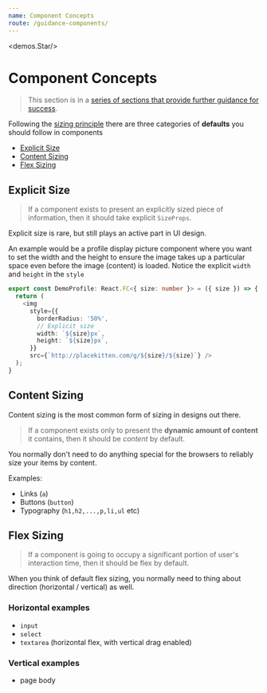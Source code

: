 ```yaml
---
name: Component Concepts
route: /guidance-components/
---
```



<demos.Star/>

# Component Concepts

> This section is in a [series of sections that provide further guidance for success][guidance].

Following the [sizing principle][principle-sizing] there are three categories of **defaults** you should follow in components 

- [Explicit Size](#explicit-size)
- [Content Sizing](#content-sizing)
- [Flex Sizing](#flex-sizing)


## Explicit Size 

> If a component exists to present an explicitly sized piece of information, then it should take explicit `SizeProps`.

Explicit size is rare, but still plays an active part in UI design. 

An example would be a profile display picture component where you want to set the width and the height to ensure the image takes up a particular space even before the image (content) is loaded. Notice the explicit `width` and `height` in the `style`

```ts
export const DemoProfile: React.FC<{ size: number }> = ({ size }) => {
  return (
    <img
      style={{
        borderRadius: '50%',
        // Explicit size
        width: `${size}px`,
        height: `${size}px`,
      }}
      src={`http://placekitten.com/g/${size}/${size}`} />
  );
}
```

<Playground>
  <demos.DemoProfile size={100}/>
</Playground>

## Content Sizing 
Content sizing is the most common form of sizing in designs out there. 

> If a component exists only to present the **dynamic amount of content** it contains, then it should be *content* by default.

You normally don't need to do anything special for the browsers to reliably size your items by content. 

Examples: 
- Links (`a`)
- Buttons (`button`)
- Typography (`h1,h2,...,p,li,ul` etc)

## Flex Sizing

> If a component is going to occupy a significant portion of user's interaction time, then it should be flex by default. 

When you think of default flex sizing, you normally need to thing about direction (horizontal / vertical) as well. 

### Horizontal examples
- `input`
- `select` 
- `textarea` (horizontal flex, with vertical drag enabled)

### Vertical examples 
- page body


[principle-sizing]:../principle-sizing/
[guidance]:../guidance/
